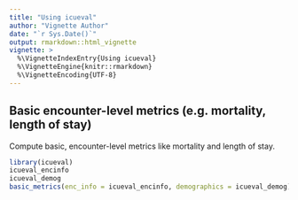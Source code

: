 ```yaml
---
title: "Using icueval"
author: "Vignette Author"
date: "`r Sys.Date()`"
output: rmarkdown::html_vignette
vignette: >
  %\VignetteIndexEntry{Using icueval}
  %\VignetteEngine{knitr::rmarkdown}
  %\VignetteEncoding{UTF-8}
---
```


## Basic encounter-level metrics (e.g. mortality, length of stay)

Compute basic, encounter-level metrics like mortality and length of stay.
```r
library(icueval)
icueval_encinfo
icueval_demog
basic_metrics(enc_info = icueval_encinfo, demographics = icueval_demog)
```

